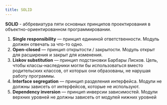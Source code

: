 ```yaml
---
title: SOLID
---
```


**SOLID** - аббревиатура пяти основных принципов проектирования в объектно-ориентированном программировании.

1. **Single responsibility** — принцип едининой ответственности. Модуль должен отвечать за что-то одно.
2. **Open-closed** — принцип открытости / закрытости. Модуль открыт для расширения и закрыт для изменения.
3. **Liskov substitution** — принцип подстановки Барбары Лисков. Цель, чтобы классы-наследники могли бы использоваться вместо родительских классов, от которых они образованы, не нарушая работу программы.
4. **Interface segregation** — принцип разделения интерфейса. Модули не должны зависеть от интерфейсов, которые не используют.
5. **Dependency inversion** — принцип инверсии зависимостей. Модули верхних уровней не должны зависеть от модулей нижних уровней
